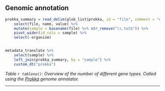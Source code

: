 ## Genomic annotation

```r



prokka_summary = read_delim(glob_list$prokka, id = "file", comment = "#", col_names = c("name", "value"), delim = ": ") %>%
    select(file, name, value) %>%
    mutate(sample = basename(file) %>% str_remove("\\.txt$")) %>%
    pivot_wider(id_cols = sample) %>%
    select(-organism)


metadata_translate %>%
    select(sample) %>%
    left_join(prokka_summary, by = "sample") %>%
    custom_dt("prokka")


```

*Table `r tableno()`: Overview of the number of different gene types. Called using the [Prokka](https://github.com/tseemann/prokka) genome annotator.*

---